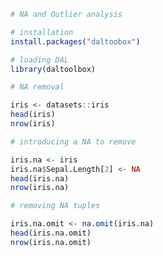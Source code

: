 ```r
# NA and Outlier analysis

# installation 
install.packages("daltoobox")

# loading DAL
library(daltoolbox) 
```

```r
# NA removal

iris <- datasets::iris
head(iris)
nrow(iris)
```

```r
# introducing a NA to remove

iris.na <- iris
iris.na$Sepal.Length[2] <- NA
head(iris.na)
nrow(iris.na)
```

```r
# removing NA tuples

iris.na.omit <- na.omit(iris.na)
head(iris.na.omit)
nrow(iris.na.omit)
```

